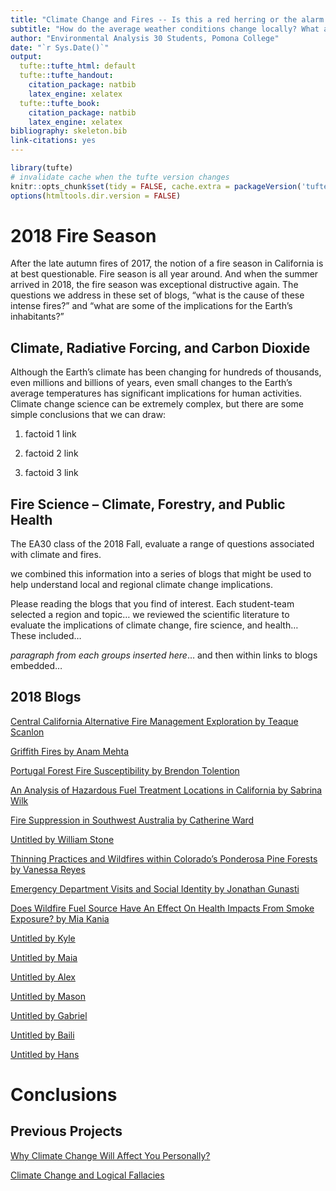 ```yaml
---
title: "Climate Change and Fires -- Is this a red herring or the alarm alarmists have been warning about?"
subtitle: "How do the average weather conditions change locally? What are the implications of climate change?"
author: "Environmental Analysis 30 Students, Pomona College"
date: "`r Sys.Date()`"
output:
  tufte::tufte_html: default
  tufte::tufte_handout:
    citation_package: natbib
    latex_engine: xelatex
  tufte::tufte_book:
    citation_package: natbib
    latex_engine: xelatex
bibliography: skeleton.bib
link-citations: yes
---
```


```r
library(tufte)
# invalidate cache when the tufte version changes
knitr::opts_chunk$set(tidy = FALSE, cache.extra = packageVersion('tufte'))
options(htmltools.dir.version = FALSE)
```
# 2018 Fire Season

After the late autumn fires of 2017, the notion of a fire season in California is at best questionable. Fire season is all year around. And when the summer arrived in 2018, the fire season was exceptional distructive again. The questions we address in these set of blogs, "what is the cause of these intense fires?" and "what are some of the implications for the Earth's inhabitants?"


## Climate, Radiative Forcing, and Carbon Dioxide

Although the Earth's climate has been changing for hundreds of thousands, even millions and billions of years, even small changes to the Earth's average temperatures has significant implications for human activities. Climate change science can be extremely complex, but there are some simple conclusions that we can draw: 

1) factoid 1 link

2) factoid 2 link

3) factoid 3 link


## Fire Science -- Climate, Forestry, and Public Health

The EA30 class of the 2018 Fall, evaluate a range of questions associated with climate and fires.


we combined this information into a series of blogs that might be used to help understand local and regional climate change implications. 

Please reading the blogs that you find of interest. Each student-team selected a region and topic...
we reviewed the scientific literature to evaluate the implications of climate change, fire science, and health...
These included...

*paragraph from each groups inserted here*... and then within links to blogs embedded...




## 2018 Blogs

[Central California Alternative Fire Management Exploration by Teaque Scanlon](F2018_Blogs/Scanlon.html)

[Griffith Fires by Anam Mehta](F2018_Blogs/Mehta.html)

[Portugal Forest Fire Susceptibility by Brendon Tolention](F2018_Blogs/Tolentino.html)

[An Analysis of Hazardous Fuel Treatment Locations in California by Sabrina Wilk](F2018_Blogs/Wilk.html)

[Fire Suppression in Southwest Australia by Catherine Ward](F2018_Blogs/Ward.html)

[Untitled by William Stone](F2018_Blogs/Stone.html)

[Thinning Practices and Wildfires within Colorado's Ponderosa Pine Forests by Vanessa Reyes](F2018_Blogs/Reyes.html)

[Emergency Department Visits and Social Identity by Jonathan Gunasti](F2018_Blogs/Gunasti.html)

[Does Wildfire Fuel Source Have An Effect On Health Impacts From Smoke Exposure? by Mia Kania](F2018_Blogs/Kania.html)

[Untitled by Kyle](F2018_Blogs/Lenhart-Wees.html)

[Untitled by Maia](F2018_Blogs/Pauley.html)

[Untitled by Alex](F2018_Blogs/Dykens-Hodapp.html)

[Untitled by Mason](F2018_Blogs/Asoto.html)

[Untitled by Gabriel](F2018_Blogs/Das.html)

[Untitled by Baili](F2018_Blogs/Zhong.html)

[Untitled by Hans](F2018_Blogs/Zhou.html)


# Conclusions



## Previous Projects

[Why Climate Change Will Affect You Personally?](Index_2017F.html)

[Climate Change and Logical Fallacies](Index_2017S.html)
